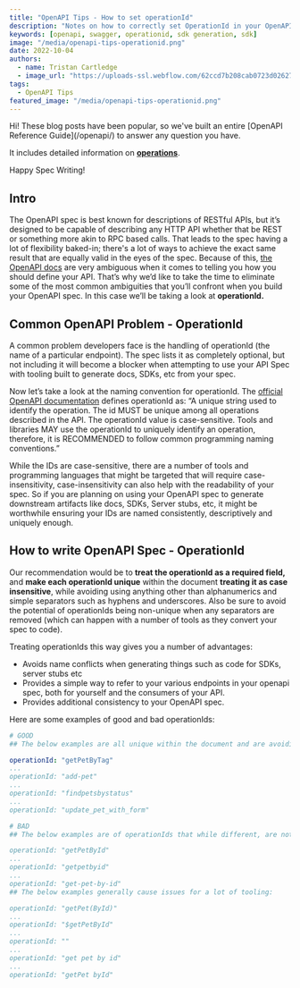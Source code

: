 ```yaml
---
title: "OpenAPI Tips - How to set operationId"
description: "Notes on how to correctly set OperationId in your OpenAPI spec."
keywords: [openapi, swagger, operationid, sdk generation, sdk]
image: "/media/openapi-tips-operationid.png"
date: 2022-10-04
authors:
  - name: Tristan Cartledge
  - image_url: "https://uploads-ssl.webflow.com/62ccd7b208cab0723d026273/635ff12733f46637e91ced22_1516859875198.jpg"
tags:
  - OpenAPI Tips
featured_image: "/media/openapi-tips-operationid.png"
---
```



<Callout title="Announcing: OpenAPI Reference" variant="success">
Hi! These blog posts have been popular, so we've built an entire [OpenAPI Reference Guide](/openapi/) to answer any question you have.

It includes detailed information on [**operations**](/openapi/paths/operations).

Happy Spec Writing!

</Callout>

## Intro

The OpenAPI spec is best known for descriptions of RESTful APIs, but it’s designed to be capable of describing any HTTP API whether that be REST or something more akin to RPC based calls. That leads to the spec having a lot of flexibility baked-in; there's a lot of ways to achieve the exact same result that are equally valid in the eyes of the spec. Because of this, [the OpenAPI docs](https://spec.openapis.org/oas/v3.1.0#operation-object) are very ambiguous when it comes to telling you how you should define your API. That’s why we’d like to take the time to eliminate some of the most common ambiguities that you’ll confront when you build your OpenAPI spec. In this case we’ll be taking a look at **operationId.**

## Common OpenAPI Problem - OperationId

A common problem developers face is the handling of operationId (the name of a particular endpoint). The spec lists it as completely optional, but not including it will become a blocker when attempting to use your API Spec with tooling built to generate docs, SDKs, etc from your spec.

Now let’s take a look at the naming convention for operationId. The [official OpenAPI documentation](https://spec.openapis.org/oas/v3.1.0#operation-object) defines operationId as: “A unique string used to identify the operation. The id MUST be unique among all operations described in the API. The operationId value is case-sensitive. Tools and libraries MAY use the operationId to uniquely identify an operation, therefore, it is RECOMMENDED to follow common programming naming conventions.”

While the IDs are case-sensitive, there are a number of tools and programming languages that might be targeted that will require case-insensitivity, case-insensitivity can also help with the readability of your spec. So if you are planning on using your OpenAPI spec to generate downstream artifacts like docs, SDKs, Server stubs, etc, it might be worthwhile ensuring your IDs are named consistently, descriptively and uniquely enough.

## How to write OpenAPI Spec - OperationId

Our recommendation would be to **treat the operationId as a required field,** and **make each operationId unique** within the document **treating it as case insensitive**, while avoiding using anything other than alphanumerics and simple separators such as hyphens and underscores. Also be sure to avoid the potential of operationIds being non-unique when any separators are removed (which can happen with a number of tools as they convert your spec to code).

Treating operationIds this way gives you a number of advantages:

- Avoids name conflicts when generating things such as code for SDKs, server stubs etc
- Provides a simple way to refer to your various endpoints in your openapi spec, both for yourself and the consumers of your API.
- Provides additional consistency to your OpenAPI spec.

Here are some examples of good and bad operationIds:

```yaml
# GOOD
## The below examples are all unique within the document and are avoiding use of anything but simple separators:

operationId: "getPetByTag"
...
operationId: "add-pet"
...
operationId: "findpetsbystatus"
...
operationId: "update_pet_with_form"

# BAD
## The below examples are of operationIds that while different, are not unique within the document when treated case-insensitively and separators are removed (a common practice for code gen):

operationId: "getPetById"
...
operationId: "getpetbyid"
...
operationId: "get-pet-by-id"
## The below examples generally cause issues for a lot of tooling:

operationId: "getPet(ById)"
...
operationId: "$getPetById"
...
operationId: ""
...
operationId: "get pet by id"
...
operationId: "getPet byId"
```
